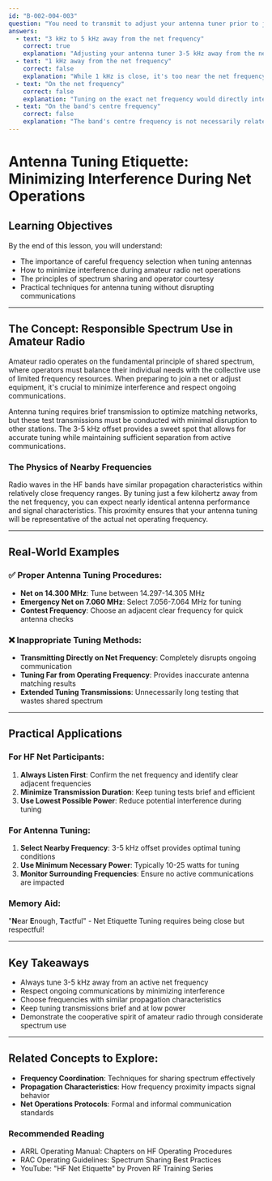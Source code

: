 ```yaml
---
id: "B-002-004-003"
question: "You need to transmit to adjust your antenna tuner prior to joining an HF single-sideband net that is in progress. On what frequency should you make the adjustment?"
answers:
  - text: "3 kHz to 5 kHz away from the net frequency"
    correct: true
    explanation: "Adjusting your antenna tuner 3-5 kHz away from the net frequency allows you to test and optimize your antenna matching without interrupting the ongoing net communication. This small offset provides enough separation to prevent causing interference while still being close enough to ensure similar propagation and antenna characteristics. By choosing a nearby frequency, you minimize the chance of significant differences in antenna performance that might occur if you tuned on a drastically different frequency."
  - text: "1 kHz away from the net frequency"
    correct: false
    explanation: "While 1 kHz is close, it's too near the net frequency and risks causing potential interference or disruption to ongoing communications. Amateur radio operators are expected to be considerate and minimize any potential impact on active communications, which means selecting a slightly wider offset for antenna tuning."
  - text: "On the net frequency"
    correct: false
    explanation: "Tuning on the exact net frequency would directly interrupt the ongoing communication, which is considered extremely poor operating practice. This would disrupt the net, prevent other stations from communicating, and violate the fundamental principles of amateur radio courtesy and spectrum sharing."
  - text: "On the band's centre frequency"
    correct: false
    explanation: "The band's centre frequency is not necessarily related to the specific net frequency and could be significantly different. Using this approach would not provide an accurate representation of the antenna's performance at the actual net operating frequency and could lead to suboptimal antenna tuning."
---
```


# Antenna Tuning Etiquette: Minimizing Interference During Net Operations

## Learning Objectives
By the end of this lesson, you will understand:
- The importance of careful frequency selection when tuning antennas
- How to minimize interference during amateur radio net operations
- The principles of spectrum sharing and operator courtesy
- Practical techniques for antenna tuning without disrupting communications

---

## The Concept: Responsible Spectrum Use in Amateur Radio

Amateur radio operates on the fundamental principle of shared spectrum, where operators must balance their individual needs with the collective use of limited frequency resources. When preparing to join a net or adjust equipment, it's crucial to minimize interference and respect ongoing communications.

Antenna tuning requires brief transmission to optimize matching networks, but these test transmissions must be conducted with minimal disruption to other stations. The 3-5 kHz offset provides a sweet spot that allows for accurate tuning while maintaining sufficient separation from active communications.

### The Physics of Nearby Frequencies

Radio waves in the HF bands have similar propagation characteristics within relatively close frequency ranges. By tuning just a few kilohertz away from the net frequency, you can expect nearly identical antenna performance and signal characteristics. This proximity ensures that your antenna tuning will be representative of the actual net operating frequency.

---

## Real-World Examples

### ✅ Proper Antenna Tuning Procedures:
- **Net on 14.300 MHz**: Tune between 14.297-14.305 MHz
- **Emergency Net on 7.060 MHz**: Select 7.056-7.064 MHz for tuning
- **Contest Frequency**: Choose an adjacent clear frequency for quick antenna checks

### ❌ Inappropriate Tuning Methods:
- **Transmitting Directly on Net Frequency**: Completely disrupts ongoing communication
- **Tuning Far from Operating Frequency**: Provides inaccurate antenna matching results
- **Extended Tuning Transmissions**: Unnecessarily long testing that wastes shared spectrum

---

## Practical Applications

### For HF Net Participants:
1. **Always Listen First**: Confirm the net frequency and identify clear adjacent frequencies
2. **Minimize Transmission Duration**: Keep tuning tests brief and efficient
3. **Use Lowest Possible Power**: Reduce potential interference during tuning

### For Antenna Tuning:
1. **Select Nearby Frequency**: 3-5 kHz offset provides optimal tuning conditions
2. **Use Minimum Necessary Power**: Typically 10-25 watts for tuning
3. **Monitor Surrounding Frequencies**: Ensure no active communications are impacted

### Memory Aid:
"**N**ear **E**nough, **T**actful" - Net Etiquette Tuning requires being close but respectful!

---

## Key Takeaways

- Always tune 3-5 kHz away from an active net frequency
- Respect ongoing communications by minimizing interference
- Choose frequencies with similar propagation characteristics
- Keep tuning transmissions brief and at low power
- Demonstrate the cooperative spirit of amateur radio through considerate spectrum use

---

## Related Concepts to Explore:
- **Frequency Coordination**: Techniques for sharing spectrum effectively
- **Propagation Characteristics**: How frequency proximity impacts signal behavior
- **Net Operations Protocols**: Formal and informal communication standards

### Recommended Reading
- ARRL Operating Manual: Chapters on HF Operating Procedures
- RAC Operating Guidelines: Spectrum Sharing Best Practices
- YouTube: "HF Net Etiquette" by Proven RF Training Series